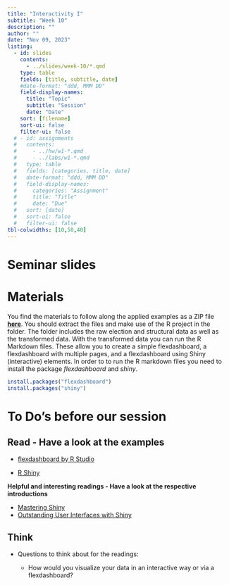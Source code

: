 ```yaml
---
title: "Interactivity I"
subtitle: "Week 10"
description: ""
author: ""
date: "Nov 09, 2023"
listing:
  - id: slides
    contents:
      - ../slides/week-10/*.qmd
    type: table
    fields: [title, subtitle, date]
    #date-format: "ddd, MMM DD"
    field-display-names:
      title: "Topic"
      subtitle: "Session"
      date: "Date"
    sort: [filename]
    sort-ui: false
    filter-ui: false
  # - id: assignments
  #   contents:
  #     - ../hw/w1-*.qmd
  #     - ../labs/w1-*.qmd
  #   type: table
  #   fields: [categories, title, date]
  #   date-format: "ddd, MMM DD"
  #   field-display-names:
  #     categories: "Assignment"
  #     title: "Title"
  #     date: "Due"
  #   sort: [date]
  #   sort-ui: false
  #   filter-ui: false
tbl-colwidths: [10,50,40]
---
```


# Seminar slides

::: {#slides}
:::

# Materials

You find the materials to follow along the applied examples as a ZIP file [**here**](https://ilias.uni-mannheim.de/goto.php?target=file_1452333_download&client_id=ILIAS). You should extract the files and make use of the R project in the folder. The folder includes the raw election and structural data as well as the transformed data. With the transformed data you can run the R Markdown files. These allow you to create a simple flexdashboard, a flexdashboard with multiple pages, and a flexdashboard using Shiny (interactive) elements. In order to to run the R markdown files you need to install the package *flexdashboard* and *shiny*.

```r
install.packages("flexdashboard")
install.packages("shiny")
```

# To Do's before our session

::: panel-tabset
## Read - Have a look at the examples

-   [flexdashboard by R Studio](https://pkgs.rstudio.com/flexdashboard/)

-   [R Shiny](https://shiny.posit.co/r/gallery/)

**Helpful and interesting readings - Have a look at the respective introductions**

-   [Mastering Shiny](https://mastering-shiny.org/index.html)
-   [Outstanding User Interfaces with Shiny](https://unleash-shiny.rinterface.com/)

## Think

-   Questions to think about for the readings:

    -   How would you visualize your data in an interactive way or via a flexdashboard?
:::
